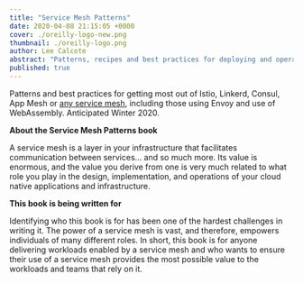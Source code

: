 ```yaml
---
title: "Service Mesh Patterns"
date: 2020-04-08 21:15:05 +0000
cover: ./oreilly-logo-new.png
thumbnail: ./oreilly-logo.png
author: Lee Calcote
abstract: "Patterns, recipes and best practices for deploying and operating service meshes."
published: true
---
```



<BookWrapper>

<p>
  Patterns and best practices for getting most out of Istio, Linkerd, Consul, App Mesh or <a href="/landscape">any service mesh</a>, including those using Envoy and use of WebAssembly. Anticipated Winter
  2020.
</p>

<p><strong>About the Service Mesh Patterns book</strong></p>

A service mesh is a layer in your infrastructure that facilitates communication between services… and so much more. Its value is enormous, and the value you derive from one is very much related to what role you play in the design, implementation, and operations of your cloud native applications and infrastructure.

<p><strong>This book is being written for</strong></p>

Identifying who this book is for has been one of the hardest challenges in writing it. The power of a service mesh is vast, and therefore, empowers individuals of many different roles. In short, this book is for anyone delivering workloads enabled by a service mesh and who wants to ensure their use of a service mesh provides the most possible value to the workloads and teams that rely on it.

<br/>

<Table/>
<br />

</BookWrapper>

